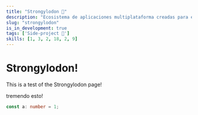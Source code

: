 ```yaml
---
title: "Strongylodon 🤑"
description: "Ecosistema de aplicaciones multiplataforma creadas para el control de gastos mensuales. 💸" 
slug: "strongylodon"
is_in_development: true
tags: ['Side-project 🚀']
skills: [1, 3, 2, 18, 2, 9]
---
```


# Strongylodon!

This is a test of the Strongylodon page!

tremendo esto!

```TypeScript
const a: number = 1;
```
